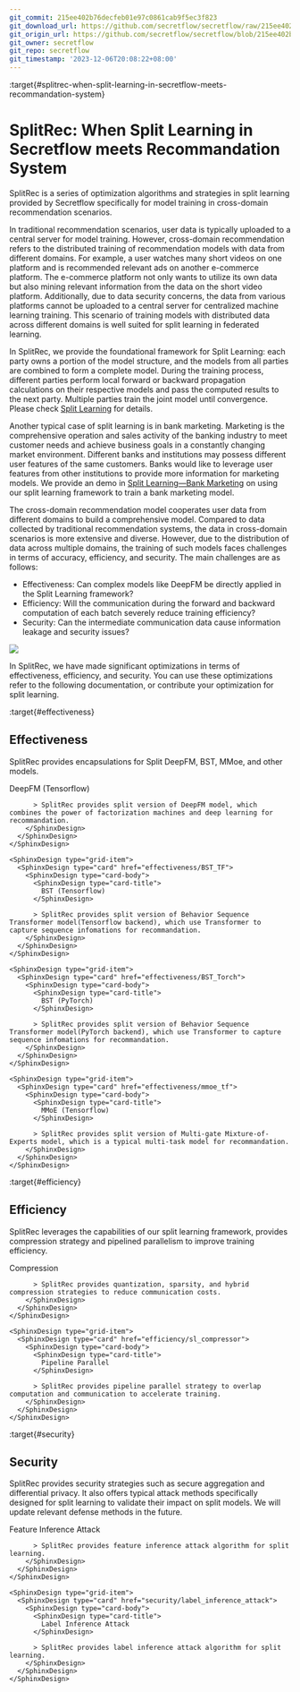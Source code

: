```yaml
---
git_commit: 215ee402b76decfeb01e97c0861cab9f5ec3f823
git_download_url: https://github.com/secretflow/secretflow/raw/215ee402b76decfeb01e97c0861cab9f5ec3f823/docs/user_guide/federated_learning/vertical_federated_learning/SplitRec/index.rst
git_origin_url: https://github.com/secretflow/secretflow/blob/215ee402b76decfeb01e97c0861cab9f5ec3f823/docs/user_guide/federated_learning/vertical_federated_learning/SplitRec/index.rst
git_owner: secretflow
git_repo: secretflow
git_timestamp: '2023-12-06T20:08:22+08:00'
---
```


:target{#splitrec-when-split-learning-in-secretflow-meets-recommandation-system}

# SplitRec: When Split Learning in Secretflow meets Recommandation System

SplitRec is a series of optimization algorithms and strategies in split learning provided by Secretflow specifically for model training in cross-domain recommendation scenarios.

In traditional recommendation scenarios, user data is typically uploaded to a central server for model training. However, cross-domain recommendation refers to the distributed training of recommendation models with data from different domains. For example, a user watches many short videos on one platform and is recommended relevant ads on another e-commerce platform. The e-commerce platform not only wants to utilize its own data but also mining relevant information from the data on the short video platform. Additionally, due to data security concerns, the data from various platforms cannot be uploaded to a central server for centralized machine learning training. This scenario of training models with distributed data across different domains is well suited for split learning in federated learning.

In SplitRec, we provide the foundational framework for Split Learning: each party owns a portion of the model structure, and the models from all parties are combined to form a complete model. During the training process, different parties perform local forward or backward propagation calculations on their respective models and pass the computed results to the next party. Multiple parties train the joint model until convergence. Please check [Split Learning](../split_learning.mdx) for details.

Another typical case of split learning is in bank marketing. Marketing is the comprehensive operation and sales activity of the banking industry to meet customer needs and achieve business goals in a constantly changing market environment. Different banks and institutions may possess different user features of the same customers. Banks would like to leverage user features from other institutions to provide more information for marketing models. We provide an demo in [Split Learning—Bank Marketing](../../../../tutorial/Split_Learning_for_bank_marketing.mdx) on using our split learning framework to train a bank marketing model.

The cross-domain recommendation model cooperates user data from different domains to build a comprehensive model. Compared to data collected by traditional recommendation systems, the data in cross-domain scenarios is more extensive and diverse. However, due to the distribution of data across multiple domains, the training of such models faces challenges in terms of accuracy, efficiency, and security. The main challenges are as follows:

- Effectiveness: Can complex models like DeepFM be directly applied in the Split Learning framework?
- Efficiency: Will the communication during the forward and backward computation of each batch severely reduce training efficiency?
- Security: Can the intermediate communication data cause information leakage and security issues?

![](../../../../_assets/split_learning_eng.png)

In SplitRec, we have made significant optimizations in terms of effectiveness, efficiency, and security. You can use these optimizations refer to the following documentation, or contribute your optimization for split learning.

:target{#effectiveness}

## Effectiveness

SplitRec provides encapsulations for Split DeepFM, BST, MMoe, and other models.

<SphinxDesign type="grid-container">
  <SphinxDesign type="grid-row">
    <SphinxDesign type="grid-item">
      <SphinxDesign type="card" href="effectiveness/sl_rec_deepfm">
        <SphinxDesign type="card-body">
          <SphinxDesign type="card-title">
            DeepFM (Tensorflow)
          </SphinxDesign>

          > SplitRec provides split version of DeepFM model, which combines the power of factorization machines and deep learning for recommandation.
        </SphinxDesign>
      </SphinxDesign>
    </SphinxDesign>

    <SphinxDesign type="grid-item">
      <SphinxDesign type="card" href="effectiveness/BST_TF">
        <SphinxDesign type="card-body">
          <SphinxDesign type="card-title">
            BST (Tensorflow)
          </SphinxDesign>

          > SplitRec provides split version of Behavior Sequence Transformer model(Tensorflow backend), which use Transformer to capture sequence infomations for recommandation.
        </SphinxDesign>
      </SphinxDesign>
    </SphinxDesign>

    <SphinxDesign type="grid-item">
      <SphinxDesign type="card" href="effectiveness/BST_Torch">
        <SphinxDesign type="card-body">
          <SphinxDesign type="card-title">
            BST (PyTorch)
          </SphinxDesign>

          > SplitRec provides split version of Behavior Sequence Transformer model(PyTorch backend), which use Transformer to capture sequence infomations for recommandation.
        </SphinxDesign>
      </SphinxDesign>
    </SphinxDesign>

    <SphinxDesign type="grid-item">
      <SphinxDesign type="card" href="effectiveness/mmoe_tf">
        <SphinxDesign type="card-body">
          <SphinxDesign type="card-title">
            MMoE (Tensorflow)
          </SphinxDesign>

          > SplitRec provides split version of Multi-gate Mixture-of-Experts model, which is a typical multi-task model for recommandation.
        </SphinxDesign>
      </SphinxDesign>
    </SphinxDesign>
  </SphinxDesign>
</SphinxDesign>

:target{#efficiency}

## Efficiency

SplitRec leverages the capabilities of our split learning framework, provides compression strategy and pipelined parallelism to improve training efficiency.

<SphinxDesign type="grid-container">
  <SphinxDesign type="grid-row">
    <SphinxDesign type="grid-item">
      <SphinxDesign type="card" href="efficiency/sl_compressor">
        <SphinxDesign type="card-body">
          <SphinxDesign type="card-title">
            Compression
          </SphinxDesign>

          > SplitRec provides quantization, sparsity, and hybrid compression strategies to reduce communication costs.
        </SphinxDesign>
      </SphinxDesign>
    </SphinxDesign>

    <SphinxDesign type="grid-item">
      <SphinxDesign type="card" href="efficiency/sl_compressor">
        <SphinxDesign type="card-body">
          <SphinxDesign type="card-title">
            Pipeline Parallel
          </SphinxDesign>

          > SplitRec provides pipeline parallel strategy to overlap computation and communication to accelerate training.
        </SphinxDesign>
      </SphinxDesign>
    </SphinxDesign>
  </SphinxDesign>
</SphinxDesign>

:target{#security}

## Security

SplitRec provides security strategies such as secure aggregation and differential privacy. It also offers typical attack methods specifically designed for split learning to validate their impact on split models. We will update relevant defense methods in the future.

<SphinxDesign type="grid-container">
  <SphinxDesign type="grid-row">
    <SphinxDesign type="grid-item">
      <SphinxDesign type="card" href="security/feature_inference_attack">
        <SphinxDesign type="card-body">
          <SphinxDesign type="card-title">
            Feature Inference Attack
          </SphinxDesign>

          > SplitRec provides feature inference attack algorithm for split learning.
        </SphinxDesign>
      </SphinxDesign>
    </SphinxDesign>

    <SphinxDesign type="grid-item">
      <SphinxDesign type="card" href="security/label_inference_attack">
        <SphinxDesign type="card-body">
          <SphinxDesign type="card-title">
            Label Inference Attack
          </SphinxDesign>

          > SplitRec provides label inference attack algorithm for split learning.
        </SphinxDesign>
      </SphinxDesign>
    </SphinxDesign>
  </SphinxDesign>
</SphinxDesign>

<TableOfContents />
